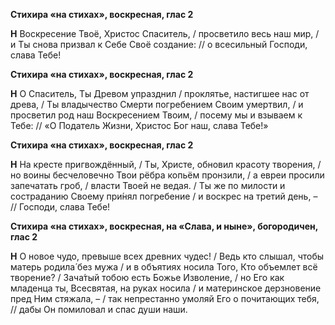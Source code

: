 **Стихира «на стихах», воскресная, глас 2**

**Н** Воскресение Твоё, Христос Спаситель, / просветило весь наш мир, / и Ты снова призвал к Себе Своё создание: // о всесильный Господи, слава Тебе!

**Стихира «на стихах», воскресная, глас 2**

**Н** О Спаситель, Ты Древом упразднил / проклятье, настигшее нас от древа, / Ты владычество Смерти погребением Своим умертвил, / и просветил род наш Воскресением Твоим, / посему мы и взываем к Тебе: // «О Податель Жизни, Христос Бог наш, слава Тебе!»

**Стихира «на стихах», воскресная, глас 2**

**Н** На кресте пригвождённый, / Ты, Христе, обновил красоту творения, / но воины бесчеловечно Твои рёбра копьём пронзили, / а евреи просили запечатать гроб, / власти Твоей не ведая. / Ты же по милости и состраданию Своему при́нял погребение / и воскрес на третий день, – // Господи, слава Тебе!

**Стихира «на стихах», воскресная, на «Слава, и ныне», богородичен, глас 2**

**Н** О новое чудо, превыше всех древних чудес! / Ведь кто слышал, чтобы матерь родила́ без мужа / и в объятиях носила Того, Кто объемлет всё творение? / Зача́тый тобою есть Божье Изволение, / но Его как младенца ты, Всесвятая, на руках носила / и материнское дерзновение пред Ним стяжала, – / так непрестанно умоляй Его о почитающих тебя, // дабы Он помиловал и спас души наши.
